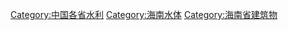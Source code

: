[[Category:中国各省水利|Category:中国各省水利]]
[[Category:海南水体|Category:海南水体]]
[[Category:海南省建筑物|Category:海南省建筑物]]